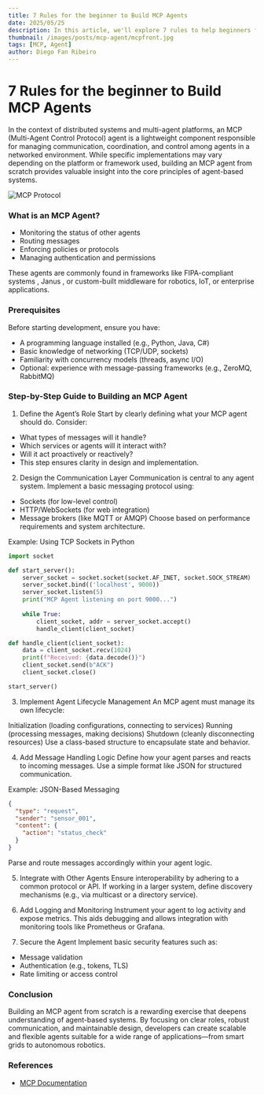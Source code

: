 ```yaml
---
title: 7 Rules for the beginner to Build MCP Agents
date: 2025/05/25
description: In this article, we'll explore 7 rules to help beginners from scratch teaching how to implement MCP agents.
thumbnail: /images/posts/mcp-agent/mcpfront.jpg
tags: [MCP, Agent]
author: Diego Fan Ribeiro
---
```



# 7 Rules for the beginner to Build MCP Agents 

In the context of distributed systems and multi-agent platforms, an MCP (Multi-Agent Control Protocol) agent is a lightweight component responsible for managing communication, coordination, and control among agents in a networked environment. While specific implementations may vary depending on the platform or framework used, building an MCP agent from scratch provides valuable insight into the core principles of agent-based systems.

![MCP Protocol](/images/posts/mcp-agent/mcprotocol.jpg "MCP")

### What is an MCP Agent?

- Monitoring the status of other agents
- Routing messages
- Enforcing policies or protocols
- Managing authentication and permissions

These agents are commonly found in frameworks like FIPA-compliant systems , Janus , or custom-built middleware for robotics, IoT, or enterprise applications.

### Prerequisites

Before starting development, ensure you have:

- A programming language installed (e.g., Python, Java, C#)
- Basic knowledge of networking (TCP/UDP, sockets)
- Familiarity with concurrency models (threads, async I/O)
- Optional: experience with message-passing frameworks (e.g., ZeroMQ, RabbitMQ)


### Step-by-Step Guide to Building an MCP Agent


1. Define the Agent’s Role
Start by clearly defining what your MCP agent should do. Consider:

- What types of messages will it handle?
- Which services or agents will it interact with?
- Will it act proactively or reactively?
- This step ensures clarity in design and implementation.

2. Design the Communication Layer
Communication is central to any agent system. Implement a basic messaging protocol using:

- Sockets (for low-level control)
- HTTP/WebSockets (for web integration)
- Message brokers (like MQTT or AMQP)
Choose based on performance requirements and system architecture.

Example: Using TCP Sockets in Python

```python
import socket

def start_server():
    server_socket = socket.socket(socket.AF_INET, socket.SOCK_STREAM)
    server_socket.bind(('localhost', 9000))
    server_socket.listen(5)
    print("MCP Agent listening on port 9000...")
    
    while True:
        client_socket, addr = server_socket.accept()
        handle_client(client_socket)

def handle_client(client_socket):
    data = client_socket.recv(1024)
    print(f"Received: {data.decode()}")
    client_socket.send(b"ACK")
    client_socket.close()

start_server()
```

3. Implement Agent Lifecycle Management
An MCP agent must manage its own lifecycle:

Initialization (loading configurations, connecting to services)
Running (processing messages, making decisions)
Shutdown (cleanly disconnecting resources)
Use a class-based structure to encapsulate state and behavior.

4. Add Message Handling Logic
Define how your agent parses and reacts to incoming messages. Use a simple format like JSON for structured communication.

Example: JSON-Based Messaging

```json
{
  "type": "request",
  "sender": "sensor_001",
  "content": {
    "action": "status_check"
  }
}

```
Parse and route messages accordingly within your agent logic.

5. Integrate with Other Agents
Ensure interoperability by adhering to a common protocol or API. If working in a larger system, define discovery mechanisms (e.g., via multicast or a directory service).

6. Add Logging and Monitoring
Instrument your agent to log activity and expose metrics. This aids debugging and allows integration with monitoring tools like Prometheus or Grafana.

7. Secure the Agent
Implement basic security features such as:

- Message validation
- Authentication (e.g., tokens, TLS)
- Rate limiting or access control


### Conclusion

Building an MCP agent from scratch is a rewarding exercise that deepens understanding of agent-based systems. By focusing on clear roles, robust communication, and maintainable design, developers can create scalable and flexible agents suitable for a wide range of applications—from smart grids to autonomous robotics.


### References
- [MCP Documentation](https://modelcontextprotocol.io/)